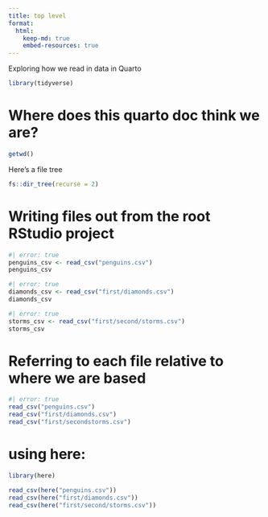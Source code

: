 ```yaml
---
title: top level
format: 
  html:
    keep-md: true
    embed-resources: true
---
```


Exploring how we read in data in Quarto

```r
library(tidyverse)
```

# Where does this quarto doc think we are?

```r
getwd()
```

Here's a file tree

```r
fs::dir_tree(recurse = 2)
```

# Writing files out from the root RStudio project

```r
#| error: true
penguins_csv <- read_csv("penguins.csv")
penguins_csv
```


```r
#| error: true
diamonds_csv <- read_csv("first/diamonds.csv")
diamonds_csv
```


```r
#| error: true
storms_csv <- read_csv("first/second/storms.csv")
storms_csv
```

# Referring to each file relative to where we are based

```r
#| error: true
read_csv("penguins.csv")
read_csv("first/diamonds.csv")
read_csv("first/secondstorms.csv")
```

# using here:

```r
library(here)
```


```r
read_csv(here("penguins.csv"))
read_csv(here("first/diamonds.csv"))
read_csv(here("first/second/storms.csv"))
```

